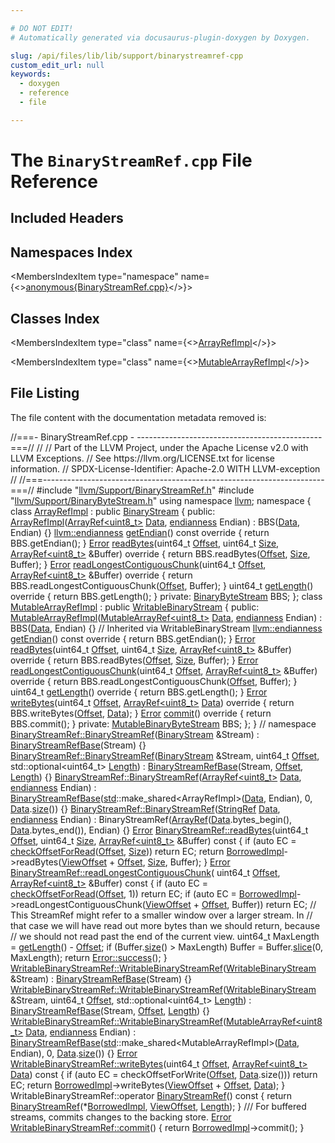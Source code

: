 ```yaml
---

# DO NOT EDIT!
# Automatically generated via docusaurus-plugin-doxygen by Doxygen.

slug: /api/files/lib/lib/support/binarystreamref-cpp
custom_edit_url: null
keywords:
  - doxygen
  - reference
  - file

---
```





# The `BinaryStreamRef.cpp` File Reference

<DoxygenPage pluginConfig={pluginConfig}>



## Included Headers

<IncludesList>
<IncludesListItem
  filePath="llvm/Support/BinaryStreamRef.h"
  permalink="/docs/api/files/include/include/llvm/include/llvm/support/binarystreamref-h"
  isLocal="true" />
<IncludesListItem
  filePath="llvm/Support/BinaryByteStream.h"
  permalink="/docs/api/files/include/include/llvm/include/llvm/support/binarybytestream-h"
  isLocal="true" />
</IncludesList>

## Namespaces Index

<MembersIndex>

<MembersIndexItem
  type="namespace"
  name={<><a href="/docs/api/namespaces/anonymous-binarystreamref-cpp-">anonymous&#123;BinaryStreamRef.cpp&#125;</a></>}>
</MembersIndexItem>

</MembersIndex>

## Classes Index

<MembersIndex>

<MembersIndexItem
  type="class"
  name={<><a href="/docs/api/classes/anonymous-namespace-binarystreamref-cpp-/arrayrefimpl">ArrayRefImpl</a></>}>
</MembersIndexItem>

<MembersIndexItem
  type="class"
  name={<><a href="/docs/api/classes/anonymous-namespace-binarystreamref-cpp-/mutablearrayrefimpl">MutableArrayRefImpl</a></>}>
</MembersIndexItem>

</MembersIndex>


## File Listing

The file content with the documentation metadata removed is:

<ProgramListing>

<Link id="l00001" /><CodeLine lineNumber="1"><span class="doxyHighlightComment">//===- BinaryStreamRef.cpp - ----------------------------------------------===//</span></CodeLine>
<Link id="l00002" /><CodeLine lineNumber="2"><span class="doxyHighlightComment">//</span></CodeLine>
<Link id="l00003" /><CodeLine lineNumber="3"><span class="doxyHighlightComment">// Part of the LLVM Project, under the Apache License v2.0 with LLVM Exceptions.</span></CodeLine>
<Link id="l00004" /><CodeLine lineNumber="4"><span class="doxyHighlightComment">// See https://llvm.org/LICENSE.txt for license information.</span></CodeLine>
<Link id="l00005" /><CodeLine lineNumber="5"><span class="doxyHighlightComment">// SPDX-License-Identifier: Apache-2.0 WITH LLVM-exception</span></CodeLine>
<Link id="l00006" /><CodeLine lineNumber="6"><span class="doxyHighlightComment">//</span></CodeLine>
<Link id="l00007" /><CodeLine lineNumber="7"><span class="doxyHighlightComment">//===----------------------------------------------------------------------===//</span></CodeLine>
<Link id="l00008" /><CodeLine lineNumber="8"></CodeLine>
<Link id="l00009" /><CodeLine lineNumber="9"><span class="doxyHighlightPreprocessor">#include &quot;<a href="/docs/api/files/include/include/llvm/include/llvm/support/binarystreamref-h">llvm/Support/BinaryStreamRef.h</a>&quot;</span></CodeLine>
<Link id="l00010" /><CodeLine lineNumber="10"><span class="doxyHighlightPreprocessor">#include &quot;<a href="/docs/api/files/include/include/llvm/include/llvm/support/binarybytestream-h">llvm/Support/BinaryByteStream.h</a>&quot;</span></CodeLine>
<Link id="l00011" /><CodeLine lineNumber="11"></CodeLine>
<Link id="l00012" /><CodeLine lineNumber="12"><span class="doxyHighlightKeyword">using namespace </span><span class="doxyHighlight"><a href="/docs/api/namespaces/llvm">llvm</a>;</span></CodeLine>
<Link id="l00013" /><CodeLine lineNumber="13"></CodeLine>
<Link id="l00014" /><CodeLine lineNumber="14" lineLink="/docs/api/namespaces/anonymous-binarystreamref-cpp-"><span class="doxyHighlightKeyword">namespace </span><span class="doxyHighlight">&#123;</span></CodeLine>
<Link id="l00015" /><CodeLine lineNumber="15"></CodeLine>
<Link id="l00016" /><CodeLine lineNumber="16" lineLink="/docs/api/classes/anonymous-namespace-binarystreamref-cpp-/arrayrefimpl"><span class="doxyHighlightKeyword">class </span><span class="doxyHighlight"><a href="/docs/api/classes/anonymous-namespace-binarystreamref-cpp-/arrayrefimpl/#a856b8231ebf64b66ea9d35402cd96935">ArrayRefImpl</a> : </span><span class="doxyHighlightKeyword">public</span><span class="doxyHighlight"> <a href="/docs/api/classes/llvm/binarystream">BinaryStream</a> &#123;</span></CodeLine>
<Link id="l00017" /><CodeLine lineNumber="17"><span class="doxyHighlightKeyword">public</span><span class="doxyHighlight">:</span></CodeLine>
<Link id="l00018" /><CodeLine lineNumber="18" lineLink="/docs/api/classes/anonymous-namespace-binarystreamref-cpp-/arrayrefimpl/#a856b8231ebf64b66ea9d35402cd96935"><span class="doxyHighlight">  <a href="/docs/api/classes/anonymous-namespace-binarystreamref-cpp-/arrayrefimpl/#a856b8231ebf64b66ea9d35402cd96935">ArrayRefImpl</a>(<a href="/docs/api/classes/llvm/arrayref">ArrayRef&lt;uint8&#95;t&gt;</a> <a href="/docs/api/namespaces/llvm/#aa20539e89704d20b98b97e9c3feac934">Data</a>, <a href="/docs/api/namespaces/llvm/#ae1e26e57357947b25e392fd18ab000db">endianness</a> Endian) : BBS(<a href="/docs/api/namespaces/llvm/#aa20539e89704d20b98b97e9c3feac934">Data</a>, Endian) &#123;&#125;</span></CodeLine>
<Link id="l00019" /><CodeLine lineNumber="19"></CodeLine>
<Link id="l00020" /><CodeLine lineNumber="20" lineLink="/docs/api/classes/anonymous-namespace-binarystreamref-cpp-/arrayrefimpl/#a7761af8788d473334eb29a8b2c1f80b3"><span class="doxyHighlight">  <a href="/docs/api/namespaces/llvm/#ae1e26e57357947b25e392fd18ab000db">llvm::endianness</a> <a href="/docs/api/classes/anonymous-namespace-binarystreamref-cpp-/arrayrefimpl/#a7761af8788d473334eb29a8b2c1f80b3">getEndian</a>()</span><span class="doxyHighlightKeyword"> const override </span><span class="doxyHighlight">&#123; </span><span class="doxyHighlightKeywordFlow">return</span><span class="doxyHighlight"> BBS.getEndian(); &#125;</span></CodeLine>
<Link id="l00021" /><CodeLine lineNumber="21" lineLink="/docs/api/classes/anonymous-namespace-binarystreamref-cpp-/arrayrefimpl/#a32427e9b5ea499618dc120f4cb8010db"><span class="doxyHighlight">  <a href="/docs/api/classes/llvm/error">Error</a> <a href="/docs/api/classes/anonymous-namespace-binarystreamref-cpp-/arrayrefimpl/#a32427e9b5ea499618dc120f4cb8010db">readBytes</a>(uint64&#95;t <a href="/docs/api/namespaces/llvm/#a05f5b9a11bdcc5feba62899f95dcf878a3134224cba2545bc57954d3b072aebb4">Offset</a>, uint64&#95;t <a href="/docs/api/files/lib/lib/analysis/inlineorder-cpp/#a7ee6f0cb51c3b9056199e9a0001fe8c3a6f6cb72d544962fa333e2e34ce64f719">Size</a>,</span></CodeLine>
<Link id="l00022" /><CodeLine lineNumber="22"><span class="doxyHighlight">                  <a href="/docs/api/classes/llvm/arrayref">ArrayRef&lt;uint8&#95;t&gt;</a> &amp;Buffer)</span><span class="doxyHighlightKeyword"> override </span><span class="doxyHighlight">&#123;</span></CodeLine>
<Link id="l00023" /><CodeLine lineNumber="23"><span class="doxyHighlight">    </span><span class="doxyHighlightKeywordFlow">return</span><span class="doxyHighlight"> BBS.readBytes(<a href="/docs/api/namespaces/llvm/#a05f5b9a11bdcc5feba62899f95dcf878a3134224cba2545bc57954d3b072aebb4">Offset</a>, <a href="/docs/api/files/lib/lib/analysis/inlineorder-cpp/#a7ee6f0cb51c3b9056199e9a0001fe8c3a6f6cb72d544962fa333e2e34ce64f719">Size</a>, Buffer);</span></CodeLine>
<Link id="l00024" /><CodeLine lineNumber="24"><span class="doxyHighlight">  &#125;</span></CodeLine>
<Link id="l00025" /><CodeLine lineNumber="25" lineLink="/docs/api/classes/anonymous-namespace-binarystreamref-cpp-/arrayrefimpl/#ab888e4a64cb216bfbeccbf3f2a061806"><span class="doxyHighlight">  <a href="/docs/api/classes/llvm/error">Error</a> <a href="/docs/api/classes/anonymous-namespace-binarystreamref-cpp-/arrayrefimpl/#ab888e4a64cb216bfbeccbf3f2a061806">readLongestContiguousChunk</a>(uint64&#95;t <a href="/docs/api/namespaces/llvm/#a05f5b9a11bdcc5feba62899f95dcf878a3134224cba2545bc57954d3b072aebb4">Offset</a>,</span></CodeLine>
<Link id="l00026" /><CodeLine lineNumber="26"><span class="doxyHighlight">                                   <a href="/docs/api/classes/llvm/arrayref">ArrayRef&lt;uint8&#95;t&gt;</a> &amp;Buffer)</span><span class="doxyHighlightKeyword"> override </span><span class="doxyHighlight">&#123;</span></CodeLine>
<Link id="l00027" /><CodeLine lineNumber="27"><span class="doxyHighlight">    </span><span class="doxyHighlightKeywordFlow">return</span><span class="doxyHighlight"> BBS.readLongestContiguousChunk(<a href="/docs/api/namespaces/llvm/#a05f5b9a11bdcc5feba62899f95dcf878a3134224cba2545bc57954d3b072aebb4">Offset</a>, Buffer);</span></CodeLine>
<Link id="l00028" /><CodeLine lineNumber="28"><span class="doxyHighlight">  &#125;</span></CodeLine>
<Link id="l00029" /><CodeLine lineNumber="29" lineLink="/docs/api/classes/anonymous-namespace-binarystreamref-cpp-/arrayrefimpl/#a7201df1411cbcce0c4cbf1eebd0c9b71"><span class="doxyHighlight">  uint64&#95;t <a href="/docs/api/classes/anonymous-namespace-binarystreamref-cpp-/arrayrefimpl/#a7201df1411cbcce0c4cbf1eebd0c9b71">getLength</a>()</span><span class="doxyHighlightKeyword"> override </span><span class="doxyHighlight">&#123; </span><span class="doxyHighlightKeywordFlow">return</span><span class="doxyHighlight"> BBS.getLength(); &#125;</span></CodeLine>
<Link id="l00030" /><CodeLine lineNumber="30"></CodeLine>
<Link id="l00031" /><CodeLine lineNumber="31"><span class="doxyHighlightKeyword">private</span><span class="doxyHighlight">:</span></CodeLine>
<Link id="l00032" /><CodeLine lineNumber="32"><span class="doxyHighlight">  <a href="/docs/api/classes/llvm/binarybytestream">BinaryByteStream</a> BBS;</span></CodeLine>
<Link id="l00033" /><CodeLine lineNumber="33"><span class="doxyHighlight">&#125;;</span></CodeLine>
<Link id="l00034" /><CodeLine lineNumber="34"></CodeLine>
<Link id="l00035" /><CodeLine lineNumber="35" lineLink="/docs/api/classes/anonymous-namespace-binarystreamref-cpp-/mutablearrayrefimpl"><span class="doxyHighlightKeyword">class </span><span class="doxyHighlight"><a href="/docs/api/classes/anonymous-namespace-binarystreamref-cpp-/mutablearrayrefimpl/#a320a397a78da18ceae070633537ff5b0">MutableArrayRefImpl</a> : </span><span class="doxyHighlightKeyword">public</span><span class="doxyHighlight"> <a href="/docs/api/classes/llvm/writablebinarystream">WritableBinaryStream</a> &#123;</span></CodeLine>
<Link id="l00036" /><CodeLine lineNumber="36"><span class="doxyHighlightKeyword">public</span><span class="doxyHighlight">:</span></CodeLine>
<Link id="l00037" /><CodeLine lineNumber="37" lineLink="/docs/api/classes/anonymous-namespace-binarystreamref-cpp-/mutablearrayrefimpl/#a320a397a78da18ceae070633537ff5b0"><span class="doxyHighlight">  <a href="/docs/api/classes/anonymous-namespace-binarystreamref-cpp-/mutablearrayrefimpl/#a320a397a78da18ceae070633537ff5b0">MutableArrayRefImpl</a>(<a href="/docs/api/classes/llvm/mutablearrayref">MutableArrayRef&lt;uint8&#95;t&gt;</a> <a href="/docs/api/namespaces/llvm/#aa20539e89704d20b98b97e9c3feac934">Data</a>, <a href="/docs/api/namespaces/llvm/#ae1e26e57357947b25e392fd18ab000db">endianness</a> Endian)</span></CodeLine>
<Link id="l00038" /><CodeLine lineNumber="38"><span class="doxyHighlight">      : BBS(<a href="/docs/api/namespaces/llvm/#aa20539e89704d20b98b97e9c3feac934">Data</a>, Endian) &#123;&#125;</span></CodeLine>
<Link id="l00039" /><CodeLine lineNumber="39"></CodeLine>
<Link id="l00040" /><CodeLine lineNumber="40"><span class="doxyHighlight">  </span><span class="doxyHighlightComment">// Inherited via WritableBinaryStream</span></CodeLine>
<Link id="l00041" /><CodeLine lineNumber="41" lineLink="/docs/api/classes/anonymous-namespace-binarystreamref-cpp-/mutablearrayrefimpl/#ac4ccc592fdcb75f9a09d3d5f753371b5"><span class="doxyHighlight">  <a href="/docs/api/namespaces/llvm/#ae1e26e57357947b25e392fd18ab000db">llvm::endianness</a> <a href="/docs/api/classes/anonymous-namespace-binarystreamref-cpp-/mutablearrayrefimpl/#ac4ccc592fdcb75f9a09d3d5f753371b5">getEndian</a>()</span><span class="doxyHighlightKeyword"> const override </span><span class="doxyHighlight">&#123; </span><span class="doxyHighlightKeywordFlow">return</span><span class="doxyHighlight"> BBS.getEndian(); &#125;</span></CodeLine>
<Link id="l00042" /><CodeLine lineNumber="42" lineLink="/docs/api/classes/anonymous-namespace-binarystreamref-cpp-/mutablearrayrefimpl/#ab38d43797116a6b44ca438cdadb17428"><span class="doxyHighlight">  <a href="/docs/api/classes/llvm/error">Error</a> <a href="/docs/api/classes/anonymous-namespace-binarystreamref-cpp-/mutablearrayrefimpl/#ab38d43797116a6b44ca438cdadb17428">readBytes</a>(uint64&#95;t <a href="/docs/api/namespaces/llvm/#a05f5b9a11bdcc5feba62899f95dcf878a3134224cba2545bc57954d3b072aebb4">Offset</a>, uint64&#95;t <a href="/docs/api/files/lib/lib/analysis/inlineorder-cpp/#a7ee6f0cb51c3b9056199e9a0001fe8c3a6f6cb72d544962fa333e2e34ce64f719">Size</a>,</span></CodeLine>
<Link id="l00043" /><CodeLine lineNumber="43"><span class="doxyHighlight">                  <a href="/docs/api/classes/llvm/arrayref">ArrayRef&lt;uint8&#95;t&gt;</a> &amp;Buffer)</span><span class="doxyHighlightKeyword"> override </span><span class="doxyHighlight">&#123;</span></CodeLine>
<Link id="l00044" /><CodeLine lineNumber="44"><span class="doxyHighlight">    </span><span class="doxyHighlightKeywordFlow">return</span><span class="doxyHighlight"> BBS.readBytes(<a href="/docs/api/namespaces/llvm/#a05f5b9a11bdcc5feba62899f95dcf878a3134224cba2545bc57954d3b072aebb4">Offset</a>, <a href="/docs/api/files/lib/lib/analysis/inlineorder-cpp/#a7ee6f0cb51c3b9056199e9a0001fe8c3a6f6cb72d544962fa333e2e34ce64f719">Size</a>, Buffer);</span></CodeLine>
<Link id="l00045" /><CodeLine lineNumber="45"><span class="doxyHighlight">  &#125;</span></CodeLine>
<Link id="l00046" /><CodeLine lineNumber="46" lineLink="/docs/api/classes/anonymous-namespace-binarystreamref-cpp-/mutablearrayrefimpl/#a2919c74bfc7264b503ed1d99d64f02a4"><span class="doxyHighlight">  <a href="/docs/api/classes/llvm/error">Error</a> <a href="/docs/api/classes/anonymous-namespace-binarystreamref-cpp-/mutablearrayrefimpl/#a2919c74bfc7264b503ed1d99d64f02a4">readLongestContiguousChunk</a>(uint64&#95;t <a href="/docs/api/namespaces/llvm/#a05f5b9a11bdcc5feba62899f95dcf878a3134224cba2545bc57954d3b072aebb4">Offset</a>,</span></CodeLine>
<Link id="l00047" /><CodeLine lineNumber="47"><span class="doxyHighlight">                                   <a href="/docs/api/classes/llvm/arrayref">ArrayRef&lt;uint8&#95;t&gt;</a> &amp;Buffer)</span><span class="doxyHighlightKeyword"> override </span><span class="doxyHighlight">&#123;</span></CodeLine>
<Link id="l00048" /><CodeLine lineNumber="48"><span class="doxyHighlight">    </span><span class="doxyHighlightKeywordFlow">return</span><span class="doxyHighlight"> BBS.readLongestContiguousChunk(<a href="/docs/api/namespaces/llvm/#a05f5b9a11bdcc5feba62899f95dcf878a3134224cba2545bc57954d3b072aebb4">Offset</a>, Buffer);</span></CodeLine>
<Link id="l00049" /><CodeLine lineNumber="49"><span class="doxyHighlight">  &#125;</span></CodeLine>
<Link id="l00050" /><CodeLine lineNumber="50" lineLink="/docs/api/classes/anonymous-namespace-binarystreamref-cpp-/mutablearrayrefimpl/#a1c930b921992a6d04e6567979f71b495"><span class="doxyHighlight">  uint64&#95;t <a href="/docs/api/classes/anonymous-namespace-binarystreamref-cpp-/mutablearrayrefimpl/#a1c930b921992a6d04e6567979f71b495">getLength</a>()</span><span class="doxyHighlightKeyword"> override </span><span class="doxyHighlight">&#123; </span><span class="doxyHighlightKeywordFlow">return</span><span class="doxyHighlight"> BBS.getLength(); &#125;</span></CodeLine>
<Link id="l00051" /><CodeLine lineNumber="51"></CodeLine>
<Link id="l00052" /><CodeLine lineNumber="52" lineLink="/docs/api/classes/anonymous-namespace-binarystreamref-cpp-/mutablearrayrefimpl/#abfb56d37310ba6de3d4bc923eab7aa61"><span class="doxyHighlight">  <a href="/docs/api/classes/llvm/error">Error</a> <a href="/docs/api/classes/anonymous-namespace-binarystreamref-cpp-/mutablearrayrefimpl/#abfb56d37310ba6de3d4bc923eab7aa61">writeBytes</a>(uint64&#95;t <a href="/docs/api/namespaces/llvm/#a05f5b9a11bdcc5feba62899f95dcf878a3134224cba2545bc57954d3b072aebb4">Offset</a>, <a href="/docs/api/classes/llvm/arrayref">ArrayRef&lt;uint8&#95;t&gt;</a> <a href="/docs/api/namespaces/llvm/#aa20539e89704d20b98b97e9c3feac934">Data</a>)</span><span class="doxyHighlightKeyword"> override </span><span class="doxyHighlight">&#123;</span></CodeLine>
<Link id="l00053" /><CodeLine lineNumber="53"><span class="doxyHighlight">    </span><span class="doxyHighlightKeywordFlow">return</span><span class="doxyHighlight"> BBS.writeBytes(<a href="/docs/api/namespaces/llvm/#a05f5b9a11bdcc5feba62899f95dcf878a3134224cba2545bc57954d3b072aebb4">Offset</a>, <a href="/docs/api/namespaces/llvm/#aa20539e89704d20b98b97e9c3feac934">Data</a>);</span></CodeLine>
<Link id="l00054" /><CodeLine lineNumber="54"><span class="doxyHighlight">  &#125;</span></CodeLine>
<Link id="l00055" /><CodeLine lineNumber="55" lineLink="/docs/api/classes/anonymous-namespace-binarystreamref-cpp-/mutablearrayrefimpl/#aa6a730f3b9f2a25d6d699d16f0c844a7"><span class="doxyHighlight">  <a href="/docs/api/classes/llvm/error">Error</a> <a href="/docs/api/classes/anonymous-namespace-binarystreamref-cpp-/mutablearrayrefimpl/#aa6a730f3b9f2a25d6d699d16f0c844a7">commit</a>()</span><span class="doxyHighlightKeyword"> override </span><span class="doxyHighlight">&#123; </span><span class="doxyHighlightKeywordFlow">return</span><span class="doxyHighlight"> BBS.commit(); &#125;</span></CodeLine>
<Link id="l00056" /><CodeLine lineNumber="56"></CodeLine>
<Link id="l00057" /><CodeLine lineNumber="57"><span class="doxyHighlightKeyword">private</span><span class="doxyHighlight">:</span></CodeLine>
<Link id="l00058" /><CodeLine lineNumber="58"><span class="doxyHighlight">  <a href="/docs/api/classes/llvm/mutablebinarybytestream">MutableBinaryByteStream</a> BBS;</span></CodeLine>
<Link id="l00059" /><CodeLine lineNumber="59"><span class="doxyHighlight">&#125;;</span></CodeLine>
<Link id="l00060" /><CodeLine lineNumber="60"><span class="doxyHighlight">&#125; </span><span class="doxyHighlightComment">// namespace</span></CodeLine>
<Link id="l00061" /><CodeLine lineNumber="61"></CodeLine>
<Link id="l00062" /><CodeLine lineNumber="62" lineLink="/docs/api/classes/llvm/binarystreamref/#a82772ee4a96456ef2820de05792608a3"><span class="doxyHighlight"><a href="/docs/api/classes/llvm/binarystreamref/#ae7b5539f398381351a5474d6c0e5ff74">BinaryStreamRef::BinaryStreamRef</a>(<a href="/docs/api/classes/llvm/binarystream">BinaryStream</a> &amp;Stream)</span></CodeLine>
<Link id="l00063" /><CodeLine lineNumber="63"><span class="doxyHighlight">    : <a href="/docs/api/classes/llvm/binarystreamrefbase/#a49a0d2084d0b02ccf53238b2683b04b8">BinaryStreamRefBase</a>(Stream) &#123;&#125;</span></CodeLine>
<Link id="l00064" /><CodeLine lineNumber="64" lineLink="/docs/api/classes/llvm/binarystreamref/#ad224dee9fdde4a364476a1c9f8d2c210"><span class="doxyHighlight"><a href="/docs/api/classes/llvm/binarystreamref/#ae7b5539f398381351a5474d6c0e5ff74">BinaryStreamRef::BinaryStreamRef</a>(<a href="/docs/api/classes/llvm/binarystream">BinaryStream</a> &amp;Stream, uint64&#95;t <a href="/docs/api/namespaces/llvm/#a05f5b9a11bdcc5feba62899f95dcf878a3134224cba2545bc57954d3b072aebb4">Offset</a>,</span></CodeLine>
<Link id="l00065" /><CodeLine lineNumber="65"><span class="doxyHighlight">                                 std::optional&lt;uint64&#95;t&gt; <a href="/docs/api/classes/llvm/binarystreamrefbase/#a21140b1c590fc1d8b27660316e725648">Length</a>)</span></CodeLine>
<Link id="l00066" /><CodeLine lineNumber="66"><span class="doxyHighlight">    : <a href="/docs/api/classes/llvm/binarystreamrefbase/#a49a0d2084d0b02ccf53238b2683b04b8">BinaryStreamRefBase</a>(Stream, <a href="/docs/api/namespaces/llvm/#a05f5b9a11bdcc5feba62899f95dcf878a3134224cba2545bc57954d3b072aebb4">Offset</a>, <a href="/docs/api/classes/llvm/binarystreamrefbase/#a21140b1c590fc1d8b27660316e725648">Length</a>) &#123;&#125;</span></CodeLine>
<Link id="l00067" /><CodeLine lineNumber="67" lineLink="/docs/api/classes/llvm/binarystreamref/#a7f6dfb05bf82ed251de988dfed56269d"><span class="doxyHighlight"><a href="/docs/api/classes/llvm/binarystreamref/#ae7b5539f398381351a5474d6c0e5ff74">BinaryStreamRef::BinaryStreamRef</a>(<a href="/docs/api/classes/llvm/arrayref">ArrayRef&lt;uint8&#95;t&gt;</a> <a href="/docs/api/namespaces/llvm/#aa20539e89704d20b98b97e9c3feac934">Data</a>, <a href="/docs/api/namespaces/llvm/#ae1e26e57357947b25e392fd18ab000db">endianness</a> Endian)</span></CodeLine>
<Link id="l00068" /><CodeLine lineNumber="68"><span class="doxyHighlight">    : <a href="/docs/api/classes/llvm/binarystreamrefbase/#a49a0d2084d0b02ccf53238b2683b04b8">BinaryStreamRefBase</a>(<a href="/docs/api/namespaces/std">std</a>::make&#95;shared&lt;ArrayRefImpl&gt;(<a href="/docs/api/namespaces/llvm/#aa20539e89704d20b98b97e9c3feac934">Data</a>, Endian), 0,</span></CodeLine>
<Link id="l00069" /><CodeLine lineNumber="69"><span class="doxyHighlight">                          <a href="/docs/api/namespaces/llvm/#aa20539e89704d20b98b97e9c3feac934">Data</a>.<a href="/docs/api/namespaces/llvm/#a10f3d955592ae2bc745f57e5b48ae115">size</a>()) &#123;&#125;</span></CodeLine>
<Link id="l00070" /><CodeLine lineNumber="70" lineLink="/docs/api/classes/llvm/binarystreamref/#af18f204e2ccacb08c375a214ad6f44b3"><span class="doxyHighlight"><a href="/docs/api/classes/llvm/binarystreamref/#ae7b5539f398381351a5474d6c0e5ff74">BinaryStreamRef::BinaryStreamRef</a>(<a href="/docs/api/classes/llvm/stringref">StringRef</a> <a href="/docs/api/namespaces/llvm/#aa20539e89704d20b98b97e9c3feac934">Data</a>, <a href="/docs/api/namespaces/llvm/#ae1e26e57357947b25e392fd18ab000db">endianness</a> Endian)</span></CodeLine>
<Link id="l00071" /><CodeLine lineNumber="71"><span class="doxyHighlight">    : BinaryStreamRef(<a href="/docs/api/classes/llvm/arrayref">ArrayRef</a>(<a href="/docs/api/namespaces/llvm/#aa20539e89704d20b98b97e9c3feac934">Data</a>.bytes&#95;begin(), <a href="/docs/api/namespaces/llvm/#aa20539e89704d20b98b97e9c3feac934">Data</a>.bytes&#95;end()), Endian) &#123;&#125;</span></CodeLine>
<Link id="l00072" /><CodeLine lineNumber="72"></CodeLine>
<Link id="l00073" /><CodeLine lineNumber="73" lineLink="/docs/api/classes/llvm/binarystreamref/#ad588b860f21801af78f6623f679c94ae"><span class="doxyHighlight"><a href="/docs/api/classes/llvm/error">Error</a> <a href="/docs/api/classes/llvm/binarystreamref/#ad588b860f21801af78f6623f679c94ae">BinaryStreamRef::readBytes</a>(uint64&#95;t <a href="/docs/api/namespaces/llvm/#a05f5b9a11bdcc5feba62899f95dcf878a3134224cba2545bc57954d3b072aebb4">Offset</a>, uint64&#95;t <a href="/docs/api/files/lib/lib/analysis/inlineorder-cpp/#a7ee6f0cb51c3b9056199e9a0001fe8c3a6f6cb72d544962fa333e2e34ce64f719">Size</a>,</span></CodeLine>
<Link id="l00074" /><CodeLine lineNumber="74"><span class="doxyHighlight">                                 <a href="/docs/api/classes/llvm/arrayref">ArrayRef&lt;uint8&#95;t&gt;</a> &amp;Buffer)</span><span class="doxyHighlightKeyword"> const </span><span class="doxyHighlight">&#123;</span></CodeLine>
<Link id="l00075" /><CodeLine lineNumber="75"><span class="doxyHighlight">  </span><span class="doxyHighlightKeywordFlow">if</span><span class="doxyHighlight"> (</span><span class="doxyHighlightKeyword">auto</span><span class="doxyHighlight"> EC = <a href="/docs/api/classes/llvm/binarystreamrefbase/#a7b0ea3513329432068f5cca7d33e207a">checkOffsetForRead</a>(<a href="/docs/api/namespaces/llvm/#a05f5b9a11bdcc5feba62899f95dcf878a3134224cba2545bc57954d3b072aebb4">Offset</a>, <a href="/docs/api/files/lib/lib/analysis/inlineorder-cpp/#a7ee6f0cb51c3b9056199e9a0001fe8c3a6f6cb72d544962fa333e2e34ce64f719">Size</a>))</span></CodeLine>
<Link id="l00076" /><CodeLine lineNumber="76"><span class="doxyHighlight">    </span><span class="doxyHighlightKeywordFlow">return</span><span class="doxyHighlight"> EC;</span></CodeLine>
<Link id="l00077" /><CodeLine lineNumber="77"><span class="doxyHighlight">  </span><span class="doxyHighlightKeywordFlow">return</span><span class="doxyHighlight"> <a href="/docs/api/classes/llvm/binarystreamrefbase/#a57d4b980379fd31d3be943f4b66136c1">BorrowedImpl</a>-&gt;readBytes(<a href="/docs/api/classes/llvm/binarystreamrefbase/#a18d69c1ec33fe3424f1334fbc7eb2553">ViewOffset</a> + <a href="/docs/api/namespaces/llvm/#a05f5b9a11bdcc5feba62899f95dcf878a3134224cba2545bc57954d3b072aebb4">Offset</a>, <a href="/docs/api/files/lib/lib/analysis/inlineorder-cpp/#a7ee6f0cb51c3b9056199e9a0001fe8c3a6f6cb72d544962fa333e2e34ce64f719">Size</a>, Buffer);</span></CodeLine>
<Link id="l00078" /><CodeLine lineNumber="78"><span class="doxyHighlight">&#125;</span></CodeLine>
<Link id="l00079" /><CodeLine lineNumber="79"></CodeLine>
<Link id="l00080" /><CodeLine lineNumber="80" lineLink="/docs/api/classes/llvm/binarystreamref/#a113ac5e2f45385477dca911a3830d801"><span class="doxyHighlight"><a href="/docs/api/classes/llvm/error">Error</a> <a href="/docs/api/classes/llvm/binarystreamref/#a113ac5e2f45385477dca911a3830d801">BinaryStreamRef::readLongestContiguousChunk</a>(</span></CodeLine>
<Link id="l00081" /><CodeLine lineNumber="81"><span class="doxyHighlight">    uint64&#95;t <a href="/docs/api/namespaces/llvm/#a05f5b9a11bdcc5feba62899f95dcf878a3134224cba2545bc57954d3b072aebb4">Offset</a>, <a href="/docs/api/classes/llvm/arrayref">ArrayRef&lt;uint8&#95;t&gt;</a> &amp;Buffer)</span><span class="doxyHighlightKeyword"> const </span><span class="doxyHighlight">&#123;</span></CodeLine>
<Link id="l00082" /><CodeLine lineNumber="82"><span class="doxyHighlight">  </span><span class="doxyHighlightKeywordFlow">if</span><span class="doxyHighlight"> (</span><span class="doxyHighlightKeyword">auto</span><span class="doxyHighlight"> EC = <a href="/docs/api/classes/llvm/binarystreamrefbase/#a7b0ea3513329432068f5cca7d33e207a">checkOffsetForRead</a>(<a href="/docs/api/namespaces/llvm/#a05f5b9a11bdcc5feba62899f95dcf878a3134224cba2545bc57954d3b072aebb4">Offset</a>, 1))</span></CodeLine>
<Link id="l00083" /><CodeLine lineNumber="83"><span class="doxyHighlight">    </span><span class="doxyHighlightKeywordFlow">return</span><span class="doxyHighlight"> EC;</span></CodeLine>
<Link id="l00084" /><CodeLine lineNumber="84"></CodeLine>
<Link id="l00085" /><CodeLine lineNumber="85"><span class="doxyHighlight">  </span><span class="doxyHighlightKeywordFlow">if</span><span class="doxyHighlight"> (</span><span class="doxyHighlightKeyword">auto</span><span class="doxyHighlight"> EC =</span></CodeLine>
<Link id="l00086" /><CodeLine lineNumber="86"><span class="doxyHighlight">          <a href="/docs/api/classes/llvm/binarystreamrefbase/#a57d4b980379fd31d3be943f4b66136c1">BorrowedImpl</a>-&gt;readLongestContiguousChunk(<a href="/docs/api/classes/llvm/binarystreamrefbase/#a18d69c1ec33fe3424f1334fbc7eb2553">ViewOffset</a> + <a href="/docs/api/namespaces/llvm/#a05f5b9a11bdcc5feba62899f95dcf878a3134224cba2545bc57954d3b072aebb4">Offset</a>, Buffer))</span></CodeLine>
<Link id="l00087" /><CodeLine lineNumber="87"><span class="doxyHighlight">    </span><span class="doxyHighlightKeywordFlow">return</span><span class="doxyHighlight"> EC;</span></CodeLine>
<Link id="l00088" /><CodeLine lineNumber="88"><span class="doxyHighlight">  </span><span class="doxyHighlightComment">// This StreamRef might refer to a smaller window over a larger stream.  In</span></CodeLine>
<Link id="l00089" /><CodeLine lineNumber="89"><span class="doxyHighlight">  </span><span class="doxyHighlightComment">// that case we will have read out more bytes than we should return, because</span></CodeLine>
<Link id="l00090" /><CodeLine lineNumber="90"><span class="doxyHighlight">  </span><span class="doxyHighlightComment">// we should not read past the end of the current view.</span></CodeLine>
<Link id="l00091" /><CodeLine lineNumber="91"><span class="doxyHighlight">  uint64&#95;t MaxLength = <a href="/docs/api/classes/llvm/binarystreamrefbase/#af3f28458b55d3c2287703f1d631c8f23">getLength</a>() - <a href="/docs/api/namespaces/llvm/#a05f5b9a11bdcc5feba62899f95dcf878a3134224cba2545bc57954d3b072aebb4">Offset</a>;</span></CodeLine>
<Link id="l00092" /><CodeLine lineNumber="92"><span class="doxyHighlight">  </span><span class="doxyHighlightKeywordFlow">if</span><span class="doxyHighlight"> (Buffer.<a href="/docs/api/classes/llvm/arrayref/#a85ffb6531d4cda988ea81f18d4e56fb7">size</a>() &gt; MaxLength)</span></CodeLine>
<Link id="l00093" /><CodeLine lineNumber="93"><span class="doxyHighlight">    Buffer = Buffer.<a href="/docs/api/classes/llvm/arrayref/#aebf6ca7590d4f766b894044015a0fa31">slice</a>(0, MaxLength);</span></CodeLine>
<Link id="l00094" /><CodeLine lineNumber="94"><span class="doxyHighlight">  </span><span class="doxyHighlightKeywordFlow">return</span><span class="doxyHighlight"> <a href="/docs/api/classes/llvm/error/#a4dfd0813c3d0e0a30439b5a3e9196b59">Error::success</a>();</span></CodeLine>
<Link id="l00095" /><CodeLine lineNumber="95"><span class="doxyHighlight">&#125;</span></CodeLine>
<Link id="l00096" /><CodeLine lineNumber="96"></CodeLine>
<Link id="l00097" /><CodeLine lineNumber="97" lineLink="/docs/api/classes/llvm/writablebinarystreamref/#af568ae5bed394faf437752e8be0fbfe1"><span class="doxyHighlight"><a href="/docs/api/classes/llvm/writablebinarystreamref/#a7c952847936900ca9c610a11368bfc74">WritableBinaryStreamRef::WritableBinaryStreamRef</a>(<a href="/docs/api/classes/llvm/writablebinarystream">WritableBinaryStream</a> &amp;Stream)</span></CodeLine>
<Link id="l00098" /><CodeLine lineNumber="98"><span class="doxyHighlight">    : <a href="/docs/api/classes/llvm/binarystreamrefbase/#a49a0d2084d0b02ccf53238b2683b04b8">BinaryStreamRefBase</a>(Stream) &#123;&#125;</span></CodeLine>
<Link id="l00099" /><CodeLine lineNumber="99"></CodeLine>
<Link id="l00100" /><CodeLine lineNumber="100" lineLink="/docs/api/classes/llvm/writablebinarystreamref/#a47e6dc88dd26b78ac8b38dcd5f26a04b"><span class="doxyHighlight"><a href="/docs/api/classes/llvm/writablebinarystreamref/#a7c952847936900ca9c610a11368bfc74">WritableBinaryStreamRef::WritableBinaryStreamRef</a>(<a href="/docs/api/classes/llvm/writablebinarystream">WritableBinaryStream</a> &amp;Stream,</span></CodeLine>
<Link id="l00101" /><CodeLine lineNumber="101"><span class="doxyHighlight">                                                 uint64&#95;t <a href="/docs/api/namespaces/llvm/#a05f5b9a11bdcc5feba62899f95dcf878a3134224cba2545bc57954d3b072aebb4">Offset</a>,</span></CodeLine>
<Link id="l00102" /><CodeLine lineNumber="102"><span class="doxyHighlight">                                                 std::optional&lt;uint64&#95;t&gt; <a href="/docs/api/classes/llvm/binarystreamrefbase/#a21140b1c590fc1d8b27660316e725648">Length</a>)</span></CodeLine>
<Link id="l00103" /><CodeLine lineNumber="103"><span class="doxyHighlight">    : <a href="/docs/api/classes/llvm/binarystreamrefbase/#a49a0d2084d0b02ccf53238b2683b04b8">BinaryStreamRefBase</a>(Stream, <a href="/docs/api/namespaces/llvm/#a05f5b9a11bdcc5feba62899f95dcf878a3134224cba2545bc57954d3b072aebb4">Offset</a>, <a href="/docs/api/classes/llvm/binarystreamrefbase/#a21140b1c590fc1d8b27660316e725648">Length</a>) &#123;&#125;</span></CodeLine>
<Link id="l00104" /><CodeLine lineNumber="104"></CodeLine>
<Link id="l00105" /><CodeLine lineNumber="105" lineLink="/docs/api/classes/llvm/writablebinarystreamref/#ae7039ed2a2b555d1b371144132826b5a"><span class="doxyHighlight"><a href="/docs/api/classes/llvm/writablebinarystreamref/#a7c952847936900ca9c610a11368bfc74">WritableBinaryStreamRef::WritableBinaryStreamRef</a>(<a href="/docs/api/classes/llvm/mutablearrayref">MutableArrayRef&lt;uint8&#95;t&gt;</a> <a href="/docs/api/namespaces/llvm/#aa20539e89704d20b98b97e9c3feac934">Data</a>,</span></CodeLine>
<Link id="l00106" /><CodeLine lineNumber="106"><span class="doxyHighlight">                                                 <a href="/docs/api/namespaces/llvm/#ae1e26e57357947b25e392fd18ab000db">endianness</a> Endian)</span></CodeLine>
<Link id="l00107" /><CodeLine lineNumber="107"><span class="doxyHighlight">    : <a href="/docs/api/classes/llvm/binarystreamrefbase/#a49a0d2084d0b02ccf53238b2683b04b8">BinaryStreamRefBase</a>(<a href="/docs/api/namespaces/std">std</a>::make&#95;shared&lt;MutableArrayRefImpl&gt;(<a href="/docs/api/namespaces/llvm/#aa20539e89704d20b98b97e9c3feac934">Data</a>, Endian),</span></CodeLine>
<Link id="l00108" /><CodeLine lineNumber="108"><span class="doxyHighlight">                          0, <a href="/docs/api/namespaces/llvm/#aa20539e89704d20b98b97e9c3feac934">Data</a>.<a href="/docs/api/namespaces/llvm/#a10f3d955592ae2bc745f57e5b48ae115">size</a>()) &#123;&#125;</span></CodeLine>
<Link id="l00109" /><CodeLine lineNumber="109"></CodeLine>
<Link id="l00110" /><CodeLine lineNumber="110" lineLink="/docs/api/classes/llvm/writablebinarystreamref/#abd7a4936fd39218e5df5cb21a557c77b"><span class="doxyHighlight"><a href="/docs/api/classes/llvm/error">Error</a> <a href="/docs/api/classes/llvm/writablebinarystreamref/#abd7a4936fd39218e5df5cb21a557c77b">WritableBinaryStreamRef::writeBytes</a>(uint64&#95;t <a href="/docs/api/namespaces/llvm/#a05f5b9a11bdcc5feba62899f95dcf878a3134224cba2545bc57954d3b072aebb4">Offset</a>,</span></CodeLine>
<Link id="l00111" /><CodeLine lineNumber="111"><span class="doxyHighlight">                                          <a href="/docs/api/classes/llvm/arrayref">ArrayRef&lt;uint8&#95;t&gt;</a> <a href="/docs/api/namespaces/llvm/#aa20539e89704d20b98b97e9c3feac934">Data</a>)</span><span class="doxyHighlightKeyword"> const </span><span class="doxyHighlight">&#123;</span></CodeLine>
<Link id="l00112" /><CodeLine lineNumber="112"><span class="doxyHighlight">  </span><span class="doxyHighlightKeywordFlow">if</span><span class="doxyHighlight"> (</span><span class="doxyHighlightKeyword">auto</span><span class="doxyHighlight"> EC = checkOffsetForWrite(<a href="/docs/api/namespaces/llvm/#a05f5b9a11bdcc5feba62899f95dcf878a3134224cba2545bc57954d3b072aebb4">Offset</a>, <a href="/docs/api/namespaces/llvm/#aa20539e89704d20b98b97e9c3feac934">Data</a>.size()))</span></CodeLine>
<Link id="l00113" /><CodeLine lineNumber="113"><span class="doxyHighlight">    </span><span class="doxyHighlightKeywordFlow">return</span><span class="doxyHighlight"> EC;</span></CodeLine>
<Link id="l00114" /><CodeLine lineNumber="114"></CodeLine>
<Link id="l00115" /><CodeLine lineNumber="115"><span class="doxyHighlight">  </span><span class="doxyHighlightKeywordFlow">return</span><span class="doxyHighlight"> <a href="/docs/api/classes/llvm/binarystreamrefbase/#a57d4b980379fd31d3be943f4b66136c1">BorrowedImpl</a>-&gt;writeBytes(<a href="/docs/api/classes/llvm/binarystreamrefbase/#a18d69c1ec33fe3424f1334fbc7eb2553">ViewOffset</a> + <a href="/docs/api/namespaces/llvm/#a05f5b9a11bdcc5feba62899f95dcf878a3134224cba2545bc57954d3b072aebb4">Offset</a>, <a href="/docs/api/namespaces/llvm/#aa20539e89704d20b98b97e9c3feac934">Data</a>);</span></CodeLine>
<Link id="l00116" /><CodeLine lineNumber="116"><span class="doxyHighlight">&#125;</span></CodeLine>
<Link id="l00117" /><CodeLine lineNumber="117"></CodeLine>
<Link id="l00118" /><CodeLine lineNumber="118" lineLink="/docs/api/classes/llvm/writablebinarystreamref/#a0b51f54bfddfe3aa3804b05e7f5bbbc8"><span class="doxyHighlight">WritableBinaryStreamRef::operator <a href="/docs/api/classes/llvm/binarystreamref">BinaryStreamRef</a>()</span><span class="doxyHighlightKeyword"> const </span><span class="doxyHighlight">&#123;</span></CodeLine>
<Link id="l00119" /><CodeLine lineNumber="119"><span class="doxyHighlight">  </span><span class="doxyHighlightKeywordFlow">return</span><span class="doxyHighlight"> <a href="/docs/api/classes/llvm/binarystreamref">BinaryStreamRef</a>(&#42;<a href="/docs/api/classes/llvm/binarystreamrefbase/#a57d4b980379fd31d3be943f4b66136c1">BorrowedImpl</a>, <a href="/docs/api/classes/llvm/binarystreamrefbase/#a18d69c1ec33fe3424f1334fbc7eb2553">ViewOffset</a>, <a href="/docs/api/classes/llvm/binarystreamrefbase/#a21140b1c590fc1d8b27660316e725648">Length</a>);</span></CodeLine>
<Link id="l00120" /><CodeLine lineNumber="120"><span class="doxyHighlight">&#125;</span></CodeLine>
<Link id="l00121" /><CodeLine lineNumber="121"></CodeLine>
<Link id="l00122" /><CodeLine lineNumber="122"><span class="doxyHighlightComment">/// For buffered streams, commits changes to the backing store.</span></CodeLine>
<Link id="l00123" /><CodeLine lineNumber="123" lineLink="/docs/api/classes/llvm/writablebinarystreamref/#ae236e174f6c6dce2c0f980acbd30e59a"><span class="doxyHighlight"><a href="/docs/api/classes/llvm/error">Error</a> <a href="/docs/api/classes/llvm/writablebinarystreamref/#ae236e174f6c6dce2c0f980acbd30e59a">WritableBinaryStreamRef::commit</a>() &#123; </span><span class="doxyHighlightKeywordFlow">return</span><span class="doxyHighlight"> <a href="/docs/api/classes/llvm/binarystreamrefbase/#a57d4b980379fd31d3be943f4b66136c1">BorrowedImpl</a>-&gt;commit(); &#125;</span></CodeLine>

</ProgramListing>


</DoxygenPage>
